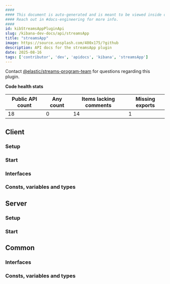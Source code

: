 ```yaml
---
####
#### This document is auto-generated and is meant to be viewed inside our experimental, new docs system.
#### Reach out in #docs-engineering for more info.
####
id: kibStreamsAppPluginApi
slug: /kibana-dev-docs/api/streamsApp
title: "streamsApp"
image: https://source.unsplash.com/400x175/?github
description: API docs for the streamsApp plugin
date: 2025-08-16
tags: ['contributor', 'dev', 'apidocs', 'kibana', 'streamsApp']
---
```




Contact [@elastic/streams-program-team](https://github.com/orgs/elastic/teams/streams-program-team) for questions regarding this plugin.

**Code health stats**

| Public API count  | Any count | Items lacking comments | Missing exports |
|-------------------|-----------|------------------------|-----------------|
| 18 | 0 | 14 | 1 |

## Client

### Setup
<DocDefinitionList data={[streamsAppObj.client.setup]}/>

### Start
<DocDefinitionList data={[streamsAppObj.client.start]}/>

### Interfaces
<DocDefinitionList data={streamsAppObj.client.interfaces}/>

### Consts, variables and types
<DocDefinitionList data={streamsAppObj.client.misc}/>

## Server

### Setup
<DocDefinitionList data={[streamsAppObj.server.setup]}/>

### Start
<DocDefinitionList data={[streamsAppObj.server.start]}/>

## Common

### Interfaces
<DocDefinitionList data={streamsAppObj.common.interfaces}/>

### Consts, variables and types
<DocDefinitionList data={streamsAppObj.common.misc}/>

